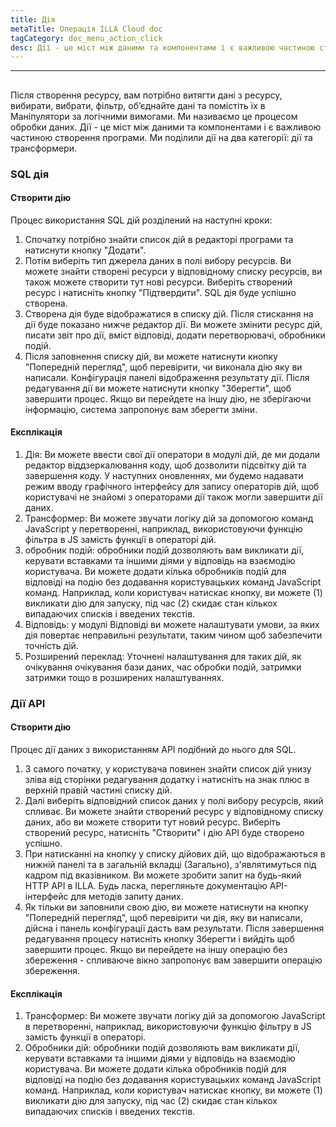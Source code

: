 ```yaml
---
title: Дія
metaTitle: Операція ILLA Cloud doc
tagCategory: doc_menu_action_click
desc: Дії - це міст між даними та компонентами і є важливою частиною створення програми.
---
```


* * *

## <Heading hidden>Запит</Heading>

Після створення ресурсу, вам потрібно витягти дані з ресурсу, вибирати, вибрати, фільтр, об’єднайте дані та помістіть їх в Маніпулятори за логічними вимогами. Ми називаємо це процесом обробки даних. Дії - це міст між даними та компонентами і є важливою частиною створення програми. Ми поділили дії на два категорії: дії та трансформери.

### SQL дія

#### Створити дію

Процес використання SQL дій розділений на наступні кроки:

1.  Спочатку потрібно знайти список дій в редакторі програми та натиснути кнопку "Додати".
2.  Потім виберіть тип джерела даних в полі вибору ресурсів. Ви можете знайти створені ресурси у відповідному списку ресурсів, ви також можете створити тут нові ресурси. Виберіть створений ресурс і натисніть кнопку "Підтвердити". SQL дія буде успішно створена.
3.  Створена дія буде відображатися в списку дій. Після стискання на дії буде показано нижче редактор дії. Ви можете змінити ресурс дій, писати звіт про дії, вміст відповіді, додати перетворювачі, обробники подій.
4.  Після заповнення списку дій, ви можете натиснути кнопку "Попередній перегляд", щоб перевірити, чи виконала дію яку ви написали. Конфігурація панелі відображення результату дії. Після редагування дії ви можете натиснути кнопку "Зберегти", щоб завершити процес. Якщо ви перейдете на іншу дію, не зберігаючи інформацію, система запропонує вам зберегти зміни.

#### Експлікація

1.  Дія: Ви можете ввести свої дії оператори в модулі дій, де ми додали редактор віддзеркалювання коду, щоб дозволити підсвітку дій та завершення коду. У наступних оновленнях, ми будемо надавати режим вводу графічного інтерфейсу для запису операторів дій, щоб користувачі не знайомі з операторами дії також могли завершити дії даних.
2.  Трансформер: Ви можете звучати логіку дій за допомогою команд JavaScript у перетворенні, наприклад, використовуючи функцію фільтра в JS замість функції в операторі дій.
3.  обробник подій: обробники подій дозволяють вам викликати дії, керувати вставками та іншими діями у відповідь на взаємодію користувача. Ви можете додати кілька обробників подій для відповіді на подію без додавання користувацьких команд JavaScript команд. Наприклад, коли користувач натискає кнопку, ви можете (1) викликати дію для запуску, під час (2) скидає стан кількох випадаючих списків і введених текстів.
4.  Відповідь: у модулі Відповіді ви можете налаштувати умови, за яких дія повертає неправильні результати, таким чином щоб забезпечити точність дій.
5.  Розширений переклад: Уточнені налаштування для таких дій, як очікування очікування бази даних, час обробки подій, затримки затримки тощо в розширених налаштуваннях.

### Дії API

#### Створити дію

Процес дії даних з використанням API подібний до нього для SQL.

1.  З самого початку, у користувача повинен знайти список дій унизу зліва від сторінки редагування додатку і натисніть на знак плюс в верхній правій частині списку дій.
2.  Далі виберіть відповідний список даних у полі вибору ресурсів, який спливає. Ви можете знайти створений ресурс у відповідному списку даних, або ви можете створити тут новий ресурс. Виберіть створений ресурс, натисніть "Створити" і дію API буде створено успішно.
3.  При натисканні на кнопку у списку дійових дій, що відображаються в нижній панелі та в загальній вкладці (Загально), з'являтимуться під кадром під вказівником. Ви можете зробити запит на будь-який HTTP API в ILLA. Будь ласка, перегляньте документацію API-інтерфейс для методів запиту даних.
4.  Як тільки ви заповнили свою дію, ви можете натиснути на кнопку "Попередній перегляд", щоб перевірити чи дія, яку ви написали, дійсна і панель конфігурації дасть вам результати. Після завершення редагування процесу натисніть кнопку Зберегти і вийдіть щоб завершити процес. Якщо ви перейдете на іншу операцію без збереження - спливаюче вікно запропонує вам завершити операцію збереження.

#### Експлікація

1.  Трансформер: Ви можете звучати логіку дій за допомогою JavaScript в перетворенні, наприклад, використовуючи функцію фільтру в JS замість функції в операторі.
2.  Обробники дій: обробники подій дозволяють вам викликати дії, керувати вставками та іншими діями у відповідь на взаємодію користувача. Ви можете додати кілька обробників подій для відповіді на подію без додавання користувацьких команд JavaScript команд. Наприклад, коли користувач натискає кнопку, ви можете (1) викликати дію для запуску, під час (2) скидає стан кількох випадаючих списків і введених текстів.
